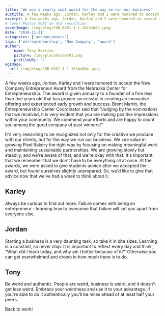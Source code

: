 ```yaml
---
title: 'We won a really cool award for the way we run our business'
subtitle: A few weeks ago, Jordan, Karley and I were honored to accept the New Company Entrepreneur Award from the Nebraska Center for Entrepreneurship.  
excerpt: A few weeks ago, Jordan, Karley and I were honored to accept the New Company Entrepreneur Award from the Nebraska Center for Entrepreneurship.
# Cover Photos MUST be 4x3 resolution
coverImage: /img/blog/COB_6381-1-1-1024x684.jpeg
date: '2018-11-21'
categories: ['announcements']
tags: ['entrepreneurship', 'New Company', 'award']
author:
    name: Tony Bertino
    picture: /img/placeholder01.png
    profileURL: '/'
ogImage:
  url: /img/blog/COB_6381-1-1-1024x684.jpeg
---
```

A few weeks ago, Jordan, Karley and I were honored to accept the New Company Entrepreneur Award from the Nebraska Center for Entrepreneurship. The award is given annually to a founder of a firm less than five years old that has proven successful in creating an innovative offering and experienced early growth and success. Brent Martin, the Entrepreneurship Center Coordinator said that "Judging by the nominations that we received, it is very evident that you are making positive impressions within your community. We commend your efforts and are happy to count you among the good company of past winners!"

It's very rewarding to be recognized not only for the creative we produce with our clients, but for the way we run our business. We see value in growing Pixel Bakery the right way by focusing on making meaningful work and maintaining sustainable partnerships. We are growing slowly but steadily, and we're aware of that, and we're okay with that. It's important that we remember that we don't have to be everything all at once. At the awards, we were asked to give students advice after we accepted the award, but found ourselves slightly unprepared. So, we'd like to give that advice now that we've had a week to think about it.

## Karley

Always be curious to find out more. Failure comes with being an entrepreneur - learning how to overcome that failure will set you apart from everyone else.

## Jordan

Starting a business is a very daunting task, so take it in bite sizes. Learning is a constant, so never stop. It is important to reflect every day and think, "What did I learn today, and why am I better because of it?" Otherwise you can get overwhelmed and drown in how much there is to do.

## Tony

Be weird and authentic. People are weird, business is weird, and it doesn't get less weird. Embrace your weirdness and use it to your advantage. If you're able to do it authentically you'll be miles ahead of at least half your peers.

Back to work!